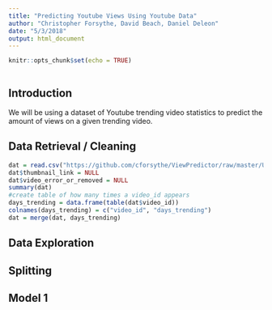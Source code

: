 ```yaml
---
title: "Predicting Youtube Views Using Youtube Data"
author: "Christopher Forsythe, David Beach, Daniel Deleon"
date: "5/3/2018"
output: html_document
---
```


```r
knitr::opts_chunk$set(echo = TRUE)
```

```r

```

## Introduction

We will be using a dataset of Youtube trending video statistics to predict the amount of views on a given trending video. 

## Data Retrieval / Cleaning 
```r
dat = read.csv("https://github.com/cforsythe/ViewPredictor/raw/master/USvideos.csv")
dat$thumbnail_link = NULL
dat$video_error_or_removed = NULL  
summary(dat)
#create table of how many times a video_id appears
days_trending = data.frame(table(dat$video_id))
colnames(days_trending) = c("video_id", "days_trending")
dat = merge(dat, days_trending)
```
## Data Exploration




## Splitting




## Model 1




